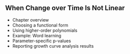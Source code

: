 ## When Change over Time Is Not Linear

* Chapter overview
* Choosing a functional form
* Using higher-order polynomials
* Example: Word learning
* Parameter-specific p-values
* Reporting growth curve analysis results
